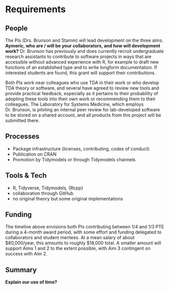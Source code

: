 # Requirements
<!-- 
An idea of what is required to make the project actually happen
-->

## People
<!--
Who needs to be involved, what's the proposed structure, what will it take to get their involvement?
-->

The PIs (Drs. Brunson and Stamm) will lead development on the three aims.
**Aymeric, who are / will be your collaborators, and how will development work?**
Dr. Brunson has previously and does currently recruit undergraduate research assistants to contribute to software projects in ways that are accessible without advanced experience with R, for example to draft new functions of an established type and to write longform documentation. If interested students are found, this grant will support their contributions.

Both PIs work near colleagues who use TDA in their work or who develop TDA theory or software, and several have agreed to review new tools and provide practical feedback, especially as it pertains to their probability of adopting these tools into their own work or recommending them to their colleagues.
The Laboratory for Systems Medicine, which employs Dr. Brunson, is piloting an internal peer review for lab-developed software to be stored on a shared account, and all products from this project will be submitted there.

## Processes
<!-- 
What processes need to be put in place e.g. codes of conduct, regular ISC meetings, handover to the community at large?
-->

* Package infrastructure (licenses, contributing, codes of conduct)
* Publication on CRAN
* Promotion by Tidymodels or through Tidymodels channels

## Tools & Tech
<!--
What is going to be needed to deliver this project? 

Will cloud computing be used - if yes are there are necessary components that will be deciding factors between providers?

Are there tools or tech that don't exist that will be produced to facilitate the project?
-->

* R, Tidyverse, Tidymodels, {Rcpp}
* collaboration through GitHub
* no original theory but some original implementations

## Funding
<!-- 
[TO DO] THE GUIDANCE IS PRETTY UNCLEAR, ESP IN LIGHT OF GABOR'S PROPOSAL VS AWARD SIZE
-->

The timeline above envisions both PIs contributing between 1/4 and 1/3 PTE during a 4-month award period, with some effort and funding delegated to collaborators and student mentees.
At a mean salary of about $80,000/year, this amounts to roughly $18,000 total.
A smaller amount will support Aims 1 and 2 to the extent possible, with Aim 3 contingent on success with Aim 2.

## Summary
<!--
A summary of the requirements that contextualises the costs
-->

**Explain our use of time?**
